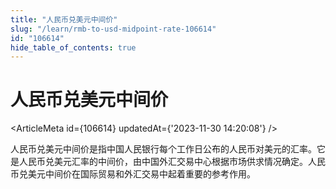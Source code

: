```yaml
---
title: "人民币兑美元中间价"
slug: "/learn/rmb-to-usd-midpoint-rate-106614"
id: "106614"
hide_table_of_contents: true
---
```



# 人民币兑美元中间价

<ArticleMeta id={106614} updatedAt={'2023-11-30 14:20:08'} />
<div className='border-solid border-b border-t-0 my-4 border-[var(--ifm-color-gray-300)]' />

人民币兑美元中间价是指中国人民银行每个工作日公布的人民币对美元的汇率。它是人民币兑美元汇率的中间价，由中国外汇交易中心根据市场供求情况确定。人民币兑美元中间价在国际贸易和外汇交易中起着重要的参考作用。
